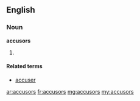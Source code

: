 ==English==

===Noun===
'''accusors'''

# {{plural of|accusor}}

====Related terms====
* [[accuser]]

[[ar:accusors]]
[[fr:accusors]]
[[mg:accusors]]
[[my:accusors]]